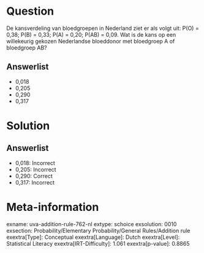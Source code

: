 Question
========

De kansverdeling van bloedgroepen in Nederland ziet er als volgt uit:
P(O) = 0,38; P(B) = 0,33; P(A) = 0,20; P(AB) = 0,09. Wat is de kans op
een willekeurig gekozen Nederlandse bloeddonor met bloedgroep A of
bloedgroep AB?

Answerlist
----------

* 0,018
* 0,205
* 0,290
* 0,317

Solution
========

Answerlist
----------

* 0,018: Incorrect
* 0,205: Incorrect
* 0,290: Correct
* 0,317: Incorrect

Meta-information
================
exname: uva-addition-rule-762-nl
extype: schoice
exsolution: 0010
exsection: Probability/Elementary Probability/General Rules/Addition rule
exextra[Type]: Conceptual
exextra[Language]: Dutch
exextra[Level]: Statistical Literacy
exextra[IRT-Difficulty]: 1.061
exextra[p-value]: 0.8865
